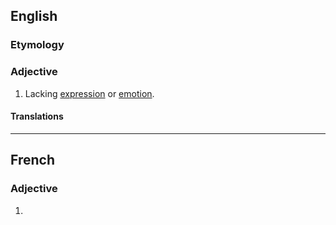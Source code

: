 ==English==

===Etymology===
{{prefix|in|expressive|lang=en}}

===Adjective===
{{en-adj}}

# Lacking [[expression]] or [[emotion]].

====Translations====
{{trans-see|expressionless}}

----

==French==

===Adjective===
{{head|fr|adjective form}}

# {{feminine singular of|inexpressif|lang=fr}}